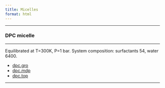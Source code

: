 ```yaml
---
title: Micelles
format: html
---
```


<hr>

### DPC micelle
<hr>

Equilibrated at T=300K, P=1 bar.
System composition: surfactants 54, water 6400.

- [dpc.gro](https://martini-library.s3.us-east-2.amazonaws.com/example_applications/micelles/dpc.gro)
- [dpc.mdp](https://martini-library.s3.us-east-2.amazonaws.com/example_applications/micelles/dpc.mdp)
- [dpc.top](https://martini-library.s3.us-east-2.amazonaws.com/example_applications/micelles/dpc.top)

<hr>